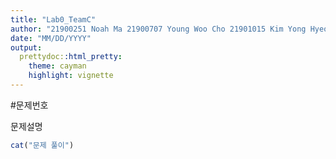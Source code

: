 ```yaml
---
title: "Lab0_TeamC" 
author: "21900251 Noah Ma 21900707 Young Woo Cho 21901015 Kim Yong Hyeon 22000108 Sooa Kim 22100321 Hanvi Park"
date: "MM/DD/YYYY"
output: 
  prettydoc::html_pretty:
    theme: cayman
    highlight: vignette
---
```


#문제번호

문제설명 

```r
cat("문제 풀이")
```

